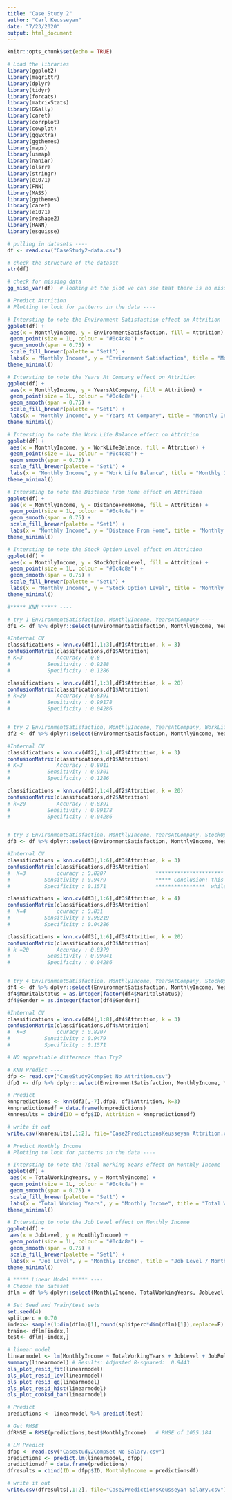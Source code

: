 ```yaml
---
title: "Case Study 2"
author: "Carl Keusseyan"
date: "7/23/2020"
output: html_document
---
```


```r
knitr::opts_chunk$set(echo = TRUE)

# Load the libraries
library(ggplot2)
library(magrittr)
library(dplyr)
library(tidyr)
library(forcats)
library(matrixStats)
library(GGally)
library(caret)
library(corrplot)
library(cowplot)
library(ggExtra)
library(ggthemes)
library(maps)
library(usmap)
library(naniar)
library(olsrr)
library(stringr)
library(e1071)
library(FNN)
library(MASS)
library(ggthemes)
library(caret)
library(e1071)
library(reshape2)
library(RANN)
library(esquisse)

```

```r
# pulling in datasets ----
df <- read.csv("CaseStudy2-data.csv")

# check the structure of the dataset
str(df)

# check for missing data
gg_miss_var(df)  # looking at the plot we can see that there is no missing data 

```

```r
# Predict Attrition
# Plotting to look for patterns in the data ----

# Intersting to note the Environment Satisfaction effect on Attrition
ggplot(df) +
 aes(x = MonthlyIncome, y = EnvironmentSatisfaction, fill = Attrition) +
 geom_point(size = 1L, colour = "#0c4c8a") +
 geom_smooth(span = 0.75) +
 scale_fill_brewer(palette = "Set1") +
 labs(x = "Monthly Income", y = "Environment Satisfaction", title = "Monthly Income / Environment Satisfaction", subtitle = "Colored by Attrition", caption = "Intersting to note the Environment Satisfaction effect on Attrition", fill = "Attrition") +
theme_minimal()

# Intersting to note the Years At Company effect on Attrition
ggplot(df) +
 aes(x = MonthlyIncome, y = YearsAtCompany, fill = Attrition) +
 geom_point(size = 1L, colour = "#0c4c8a") +
 geom_smooth(span = 0.75) +
 scale_fill_brewer(palette = "Set1") +
 labs(x = "Monthly Income", y = "Years At Company", title = "Monthly Income / Years At Company", subtitle = "Colored by Attrition", caption = "Intersting to note the Years At Company effect on Attrition", fill = "Attrition") +
theme_minimal()

# Intersting to note the Work Life Balance effect on Attrition
ggplot(df) +
 aes(x = MonthlyIncome, y = WorkLifeBalance, fill = Attrition) +
 geom_point(size = 1L, colour = "#0c4c8a") +
 geom_smooth(span = 0.75) +
 scale_fill_brewer(palette = "Set1") +
 labs(x = "Monthly Income", y = "Work Life Balance", title = "Monthly Income / Work Life Balance", subtitle = "Colored by Attrition", caption = "Intersting to note the Work Life Balance effect on Attrition", fill = "Attrition") +
theme_minimal()

# Intersting to note the Distance From Home effect on Attrition
ggplot(df) +
 aes(x = MonthlyIncome, y = DistanceFromHome, fill = Attrition) +
 geom_point(size = 1L, colour = "#0c4c8a") +
 geom_smooth(span = 0.75) +
 scale_fill_brewer(palette = "Set1") +
 labs(x = "Monthly Income", y = "Distance From Home", title = "Monthly Income / Distance From Home", subtitle = "Colored by Attrition", caption = "Intersting to note the Distance From Home effect on Attrition", fill = "Attrition") +
theme_minimal()

# Intersting to note the Stock Option Level effect on Attrition
ggplot(df) +
 aes(x = MonthlyIncome, y = StockOptionLevel, fill = Attrition) +
 geom_point(size = 1L, colour = "#0c4c8a") +
 geom_smooth(span = 0.75) +
 scale_fill_brewer(palette = "Set1") +
 labs(x = "Monthly Income", y = "Stock Option Level", title = "Monthly Income / Stock Option Level", subtitle = "Colored by Attrition", caption = "Intersting to note the Stock Option Level effect on Attrition", fill = "Attrition") +
theme_minimal()

```


```r
#***** KNN ***** ----

# try 1 EnvironmentSatisfaction, MonthlyIncome, YearsAtCompany ----
df1 <- df %>% dplyr::select(EnvironmentSatisfaction, MonthlyIncome, YearsAtCompany, Attrition)

#Internal CV
classifications = knn.cv(df1[,1:3],df1$Attrition, k = 3)
confusionMatrix(classifications,df1$Attrition)
# K=3           Accuracy : 0.8
#            Sensitivity : 0.9288          
#            Specificity : 0.1286 

classifications = knn.cv(df1[,1:3],df1$Attrition, k = 20)
confusionMatrix(classifications,df1$Attrition)
# k=20          Accuracy : 0.8391 
#            Sensitivity : 0.99178         
#            Specificity : 0.04286


# try 2 EnvironmentSatisfaction, MonthlyIncome, YearsAtCompany, WorkLifeBalance ----
df2 <- df %>% dplyr::select(EnvironmentSatisfaction, MonthlyIncome, YearsAtCompany, WorkLifeBalance, Attrition)

#Internal CV
classifications = knn.cv(df2[,1:4],df2$Attrition, k = 3)
confusionMatrix(classifications,df1$Attrition)
# K=3           Accuracy : 0.8011
#            Sensitivity : 0.9301          
#            Specificity : 0.1286 

classifications = knn.cv(df2[,1:4],df2$Attrition, k = 20)
confusionMatrix(classifications,df2$Attrition)
# k=20          Accuracy : 0.8391
#            Sensitivity : 0.99178         
#            Specificity : 0.04286


# try 3 EnvironmentSatisfaction, MonthlyIncome, YearsAtCompany, StockOptionLevel, DistanceFromHome, WorkLifeBalance ----
df3 <- df %>% dplyr::select(EnvironmentSatisfaction, MonthlyIncome, YearsAtCompany, StockOptionLevel, DistanceFromHome, WorkLifeBalance, Attrition)

#Internal CV
classifications = knn.cv(df3[,1:6],df3$Attrition, k = 3)
confusionMatrix(classifications,df3$Attrition)
#  K=3          ccuracy : 0.8207                **********************
#           Sensitivity : 0.9479                ***** Conclusion: this gives the best results in highest Specifity 
#           Specificity : 0.1571                ****************  while very high accuracy and Sensitivity

classifications = knn.cv(df3[,1:6],df3$Attrition, k = 4)
confusionMatrix(classifications,df3$Attrition)
#  K=4          ccuracy : 0.831
#           Sensitivity : 0.98219         
#           Specificity : 0.04286   

classifications = knn.cv(df3[,1:6],df3$Attrition, k = 20)
confusionMatrix(classifications,df3$Attrition)           
# k =20         Accuracy : 0.8379 
#            Sensitivity : 0.99041         
#            Specificity : 0.04286


# try 4 EnvironmentSatisfaction, MonthlyIncome, YearsAtCompany, StockOptionLevel, DistanceFromHome, WorkLifeBalance, MaritalStatus, Gender ----
df4 <- df %>% dplyr::select(EnvironmentSatisfaction, MonthlyIncome, YearsAtCompany, StockOptionLevel, DistanceFromHome, WorkLifeBalance, MaritalStatus, Gender, Attrition)
df4$MaritalStatus = as.integer(factor(df4$MaritalStatus))
df4$Gender = as.integer(factor(df4$Gender))

#Internal CV
classifications = knn.cv(df4[,1:8],df4$Attrition, k = 3)
confusionMatrix(classifications,df4$Attrition)
#  K=3          ccuracy : 0.8207
#           Sensitivity : 0.9479          
#           Specificity : 0.1571  

# NO appretiable difference than Try2


```

```r
# KNN Predict ----
dfp <- read.csv("CaseStudy2CompSet No Attrition.csv")
dfp1 <- dfp %>% dplyr::select(EnvironmentSatisfaction, MonthlyIncome, YearsAtCompany, StockOptionLevel, DistanceFromHome, WorkLifeBalance)

# Predict
knnpredictions <- knn(df3[,-7],dfp1, df3$Attrition, k=3)
knnpredictionsdf = data.frame(knnpredictions)
knnresults = cbind(ID = dfp$ID, Attrition = knnpredictionsdf)

# write it out
write.csv(knnresults[,1:2], file="Case2PredictionsKeusseyan Attrition.csv")

```


```r
# Predict Monthly Income
# Plotting to look for patterns in the data ----

# Intersting to note the Total Working Years effect on Monthly Income
ggplot(df) +
 aes(x = TotalWorkingYears, y = MonthlyIncome) +
 geom_point(size = 1L, colour = "#0c4c8a") +
 geom_smooth(span = 0.75) +
 scale_fill_brewer(palette = "Set1") +
 labs(x = "Total Working Years", y = "Monthly Income", title = "Total Working Years / Monthly Income", caption = "Intersting to note the Total Working Years effect on Monthly Income") +
theme_minimal()

# Intersting to note the Job Level effect on Monthly Income
ggplot(df) +
 aes(x = JobLevel, y = MonthlyIncome) +
 geom_point(size = 1L, colour = "#0c4c8a") +
 geom_smooth(span = 0.75) +
 scale_fill_brewer(palette = "Set1") +
 labs(x = "Job Level", y = "Monthly Income", title = "Job Level / Monthly Income", caption = "Intersting to note the Job Level effect on Monthly Income") +
theme_minimal()

```


```r
# ***** Linear Model ***** ----
# Choose the dataset 
dflm = df %>% dplyr::select(MonthlyIncome, TotalWorkingYears, JobLevel, JobRole)  

# Set Seed and Train/test sets 
set.seed(4)
splitperc = 0.70
index<- sample(1:dim(dflm)[1],round(splitperc*dim(dflm)[1]),replace=F)
train<- dflm[index,]
test<- dflm[-index,]

# linear model
linearmodel <- lm(MonthlyIncome ~ TotalWorkingYears + JobLevel + JobRole, data = train)
summary(linearmodel) # Results: Adjusted R-squared:  0.9443
ols_plot_resid_fit(linearmodel)
ols_plot_resid_lev(linearmodel)
ols_plot_resid_qq(linearmodel)
ols_plot_resid_hist(linearmodel)
ols_plot_cooksd_bar(linearmodel)

# Predict
predictions <- linearmodel %>% predict(test)

# Get RMSE
dfRMSE = RMSE(predictions,test$MonthlyIncome)   # RMSE of 1055.184

# LM Predict
dfpp <- read.csv("CaseStudy2CompSet No Salary.csv")
predictions <- predict.lm(linearmodel, dfpp)
predictionsdf = data.frame(predictions)
dfresults = cbind(ID = dfpp$ID, MonthlyIncome = predictionsdf)

# write it out
write.csv(dfresults[,1:2], file="Case2PredictionsKeusseyan Salary.csv")

```




